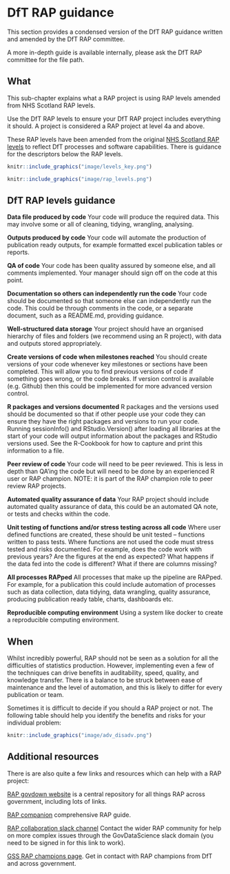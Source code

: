 # DfT RAP guidance {#RAP}

This section provides a condensed version of the DfT RAP guidance written and amended by the DfT RAP committee.

A more in-depth guide is available internally, please ask the DfT RAP committee for the file path.


## What

This sub-chapter explains what a RAP project is using RAP levels amended from NHS Scotland RAP levels.

Use the DfT RAP levels to ensure your DfT RAP project includes everything it should. A project is considered a RAP project at level 4a and above. 

These RAP levels have been amended from the original [NHS Scotland RAP levels](https://www.isdscotland.org/About-ISD/Methodologies/_docs/Reproducible_Analytical_Pipelines_paper_v1.4.pdf) to reflect DfT processes and software capabilities. There is guidance for the descriptors below the RAP levels.

```r
knitr::include_graphics("image/levels_key.png")
```

```r
knitr::include_graphics("image/rap_levels.png")
```

## DfT RAP levels guidance

**Data file produced by code**
Your code will produce the required data. This may involve some or all of cleaning, tidying, wrangling, analysing.

**Outputs produced by code** 
Your code will automate the production of publication ready outputs, for example formatted excel publication tables or reports.

**QA of code**
Your code has been quality assured by someone else, and all comments implemented. Your manager should sign off on the code at this point.

**Documentation so others can independently run the code**
Your code should be documented so that someone else can independently run the code. This could be through comments in the code, or a separate document, such as a README.md, providing guidance.

**Well-structured data storage**
Your project should have an organised hierarchy of files and folders (we recommend using an R project), with data and outputs stored appropriately. 

**Create versions of code when milestones reached**
You should create versions of your code whenever key milestones or sections have been completed. This will allow you to find previous versions of code if something goes wrong, or the code breaks. If version control is available (e.g. Github) then this could be implemented for more advanced version control.

**R packages and versions documented**
R packages and the versions used should be documented so that if other people use your code they can ensure they have the right packages and versions to run your code. Running sessionInfo() and RStudio.Version() after loading all libraries at the start of your code will output information about the packages and RStudio versions used. See the R-Cookbook for how to capture and print this information to a file.

**Peer review of code**
Your code will need to be peer reviewed. This is less in depth than QA’ing the code but will need to be done by an experienced R user or RAP champion. NOTE: it is part of the RAP champion role to peer review RAP projects.

**Automated quality assurance of data**
Your RAP project should include automated quality assurance of data, this could be an automated QA note, or tests and checks within the code.

**Unit testing of functions and/or stress testing across all code**
Where user defined functions are created, these should be unit tested – functions written to pass tests. Where functions are not used the code must stress tested and risks documented. For example, does the code work with previous years? Are the figures at the end as expected? What happens if the data fed into the code is different? What if there are columns missing?

**All processes RAPped**
All processes that make up the pipeline are RAPped. For example, for a publication this could include automation of processes such as data collection, data tidying, data wrangling, quality assurance, producing publication ready table, charts, dashboards etc.

**Reproducible computing environment**
Using a system like docker to create a reproducible computing environment.


## When

Whilst incredibly powerful, RAP should not be seen as a solution for all the difficulties of statistics production. However, implementing even a few of the techniques can drive benefits in auditability, speed, quality, and knowledge transfer. There is a balance to be struck between ease of maintenance and the level of automation, and this is likely to differ for every publication or team.

Sometimes it is difficult to decide if you should a RAP project or not. The following table should help you identify the benefits and risks for your individual problem:

```r
knitr::include_graphics("image/adv_disadv.png")
```


## Additional resources

There is are also quite a few links and resources which can help with a RAP project:

[RAP govdown website](https://github.com/Public-Health-Scotland/Toolkit) is a central repository for all things RAP across government, including lots of links.

[RAP companion](https://ukgovdatascience.github.io/rap_companion/) comprehensive RAP guide.

[RAP collaboration slack channel](https://govdatascience.slack.com/messages/C6H22U3H9/convo/C17V1PCCX-1560436755.005800/)
Contact the wider RAP community for help on more complex issues through the GovDataScience slack domain (you need to be signed in for this link to work).

[GSS RAP champions page](https://analysisfunction.civilservice.gov.uk/support/reproducible-analytical-pipelines/reproducible-analytical-pipeline-rap-champions/). Get in contact with RAP champions from DfT and across government.


